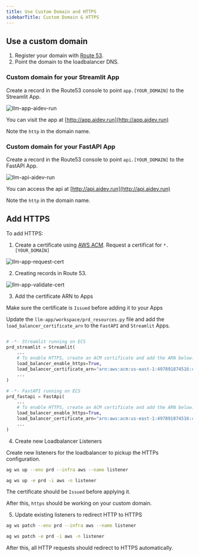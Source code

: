 ```yaml
---
title: Use Custom Domain and HTTPS
sidebarTitle: Custom Domain & HTTPS
---
```


## Use a custom domain

1. Register your domain with [Route 53](https://us-east-1.console.aws.amazon.com/route53/).
2. Point the domain to the loadbalancer DNS.

### Custom domain for your Streamlit App

Create a record in the Route53 console to point `app.[YOUR_DOMAIN]` to the Streamlit App.

<img src="/images/llm-app-aidev-run.png" alt="llm-app-aidev-run" />

You can visit the app at [http://app.aidev.run](http://app.aidev.run)

<Note>Note the `http` in the domain name.</Note>

### Custom domain for your FastAPI App

Create a record in the Route53 console to point `api.[YOUR_DOMAIN]` to the FastAPI App.

<img src="/images/llm-api-aidev-run.png" alt="llm-api-aidev-run" />

You can access the api at [http://api.aidev.run](http://api.aidev.run)

<Note>Note the `http` in the domain name.</Note>

## Add HTTPS

To add HTTPS:

1. Create a certificate using [AWS ACM](https://us-east-1.console.aws.amazon.com/acm). Request a certificat for `*.[YOUR_DOMAIN]`

<img src="/images/llm-app-request-cert.png" alt="llm-app-request-cert" />

2. Creating records in Route 53.

<img src="/images/llm-app-validate-cert.png" alt="llm-app-validate-cert" />

3. Add the certificate ARN to Apps

<Note>Make sure the certificate is `Issued` before adding it to your Apps</Note>

Update the `llm-app/workspace/prd_resources.py` file and add the `load_balancer_certificate_arn` to the `FastAPI` and `Streamlit` Apps.

```python workspace/prd_resources.py

# -*- Streamlit running on ECS
prd_streamlit = Streamlit(
    ...
    # To enable HTTPS, create an ACM certificate and add the ARN below:
    load_balancer_enable_https=True,
    load_balancer_certificate_arn="arn:aws:acm:us-east-1:497891874516:certificate/6598c24a-d4fc-4f17-8ee0-0d3906eb705f",
    ...
)

# -*- FastAPI running on ECS
prd_fastapi = FastApi(
    ...
    # To enable HTTPS, create an ACM certificate and add the ARN below:
    load_balancer_enable_https=True,
    load_balancer_certificate_arn="arn:aws:acm:us-east-1:497891874516:certificate/6598c24a-d4fc-4f17-8ee0-0d3906eb705f",
    ...
)
```

4. Create new Loadbalancer Listeners

Create new listeners for the loadbalancer to pickup the HTTPs configuration.

<CodeGroup>

```bash terminal
ag ws up --env prd --infra aws --name listener
```

```bash shorthand
ag ws up -e prd -i aws -n listener
```

</CodeGroup>

<Note>The certificate should be `Issued` before applying it.</Note>

After this, `https` should be working on your custom domain.

5. Update existing listeners to redirect HTTP to HTTPS

<CodeGroup>

```bash terminal
ag ws patch --env prd --infra aws --name listener
```

```bash shorthand
ag ws patch -e prd -i aws -n listener
```

</CodeGroup>

After this, all HTTP requests should redirect to HTTPS automatically.
